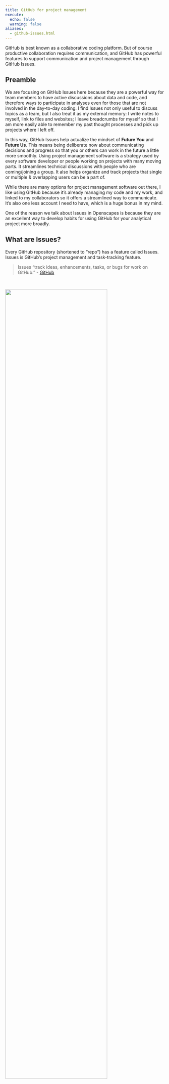 ```yaml
---
title: GitHub for project management
execute:
  echo: false
  warning: false
aliases: 
  - github-issues.html  
---
```


GitHub is best known as a collaborative coding platform. But of course productive collaboration requires communication, and GitHub has powerful features to support communication and project management through GitHub Issues. 

## Preamble

<!---TODO:: collaboration importance

emailed so you don't need to interface with GH if you don't want to. Watching.

--->

We are focusing on GitHub Issues here because they are a powerful way for team members to have active discussions about data and code, and therefore ways to participate in analyses even for those that are not involved in the day-to-day coding. I find Issues not only useful to discuss topics as a team, but I also treat it as my external memory: I write notes to myself, link to files and websites; I leave breadcrumbs for myself so that I am more easily able to remember my past thought processes and pick up projects where I left off. 

In this way, GitHub Issues help actualize the mindset of **Future You** and **Future Us**. This means being deliberate now about communicating decisions and progress so that you or others can work in the future a little more smoothly. Using project management software is a strategy used by every software developer or people working on projects with many moving parts. It streamlines technical discussions with people who are coming/joining a group. It also helps organize and track projects that single or multiple & overlapping users can be a part of. 

While there are many options for project management software out there, I like using GitHub because it's already managing my code and my work, and linked to my collaborators so it offers a streamlined way to communicate. It's also one less account I need to have, which is a huge bonus in my mind.

One of the reason we talk about Issues in Openscapes is because they are an excellent way to develop habits for using GitHub for your analytical project more broadly. 

## What are Issues?

Every GitHub repository (shortened to "repo") has a feature called Issues. Issues is GitHub's project management and task-tracking feature. 

> Issues “track ideas, enhancements, tasks, or bugs for work on GitHub.” - [GitHub](https://help.github.com/en/articles/about-issues)

<br> 

![](images/issues-intro.png){width="80%"} 

<!---
# https://blog.revolutionanalytics.com/2017/06/rmarkdown-tricks.html
# http://www.zevross.com/blog/2017/06/19/tips-and-tricks-for-working-with-images-and-figures-in-r-markdown-documents/
# https://www.w3schools.com/howto/howto_css_image_center.asp
--->

<br> 

[Jenny Bryan](https://twitter.com/jennybryan/) has an excellent summary of Issues in her article "Excuse Me, Do You Have a Moment to Talk About Version Control?" (open-access pre-print from [PeerJ](https://peerj.com/preprints/3159/), published in [The American Statistican](https://www.tandfonline.com/doi/full/10.1080/00031305.2017.1399928)): 

> GitHub issues are another powerful feature of the platform.  Recall that we are repurposing Git, a tool that facilitates software development.  Think of the issues for a project as  its  bug  tracker.   For  projects  that  are  not  pure  software  development,  we  co-opt  this machinery to organize our to-do list more generally.  The basic unit is an issue and you can interact with one in two ways.

>First, issues are integrated into the project's web interface on GitHub, with a rich set
of options for linking to project files and incremental changes. Second,  issues  and  their
associated comment threads appear in your email, just like regular messages (this can, of
course, be configured). The result is that all correspondence about a project comes through
your normal channels, but is also tracked inside the project itself, with excellent navigability
and search capabilities. For software, issues are used to track bugs and feature requests. In
a data analysis project, you might open an issue to flesh out a specific sub-analysis or to
develop a complicated figure. In a course, we use them to manage homework submission,
marking, and peer review.

>Issues can be assigned to specific people and they can be labelled, e.g. "bug", "simulation-
study", or "final-exam".  Coupled with the ability to cross-link issues and the project  files or file changes, you have extraordinary power to document why things have happened in
the past and to organize what needs to happen in the future.

<br>

You create an Issue for a topic, and use it track progress or ask questions. You can provide links, describe updates, link to other Issues, and you can close the Issue when it is completed. You can also re-open previously-closed Issues.

Every GitHub repository has this Issues feature. This means that sometimes Issues are public and sometimes they are private. 

- In a public repo, anyone with a GitHub username can create and comment on issues. 
- In a private repo, only users with permission can create and comment on issues, or see them at all

GitHub search is awesome – it will search all of your files and Issues! <!---I find this really helpful...--->


## Issues in the Wild

Here are some examples of "traditional" and "non-traditional" use of issues. 

[ggplot2's Issues](https://github.com/tidyverse/ggplot2/issues) is an example of what I think is the "traditional" use of Issues, which is in a pretty pure software development context. This is a public repository, and all topics are directly related to ggplot2. Issues are largely used to report bugs, troubleshoot and sometimes to request features. Note the "Filters" feature on the top-left: this by default will search through the Issues that are still open, but you can also change this if you wanted to search also for closed Issues (just below "Filters" you can see that there are over 2000 closed Issues, documenting the innovation that's been ongoing in ggplot2).

<br> 

![](images/issues-ggplot2.png){width="80%"} 

<br> 

[MozillaFestival's Issues](https://github.com/MozillaFestival/mozfest-program-2018/issues) are an example of a less "traditional", but increasingly common use of Issues: for project submissions, coordination, and community engagement. It is also an example of the use of labels: those colorful tags that help group and categorize the Issues. To the right of "Filters", you'll see a "Labels" button: clicking on this will give you a list of all the labels and how many Issues are tagged with each label. 

<br> 

![](images/issues-mozfest.png){width="80%"} 

<br> 

OHI-Science's Issues: are also an example of less "traditional" use of Issues but perhaps also somewhat common. This is a private repository, which is why there is no link to these Issues. Here, Issues are used for private conversations and archiving ideas and discussions: the OHI-Science team uses issues instead of email to have private, archived, searchable conversations about scientific methods. We are diligent about having important science conversations in these Issues, rather than those conversations being lost in emails or Slack. This is more organized and also makes onboarding team members much smoother since we do not need to forward emails to new team members. 

<br> 

![](images/issues-ohiscience.png){width="80%"} 

<br> 


## How to use Issues

Let's do a demo with Issues. 

### Creating a new Issue

When you click on the green "New Issue" button", you're asked to give a Title and Leave a Comment. You can also attach files or images by dragging them into the Issue. 

Then you'll be able to Submit the Issue. On the right side, you'll see options to Assign someone to the Issue, add a Label, add it to a Project, or add it to a Milestone. We'll explore these features a bit more in a moment. 

<br> 

![](images/issues-create.png){width="80%"} 

<br> 

When you click Submit, your Issue gets a number, which is now written next to the title. This number is also part of the URL as well. 

On the right of the Title, note that there is an "Edit" button if you ever need to change the title of the Issue as the conversation evolves. The Issue number will stay the same. 

What happens if you want to edit the text of your Comment after you've Submitted it? No problem. See that once you've submitted an Issue, there is a blue bar at the top of the Comment, attributing your username to this comment along with the date. At the very right of this blue bar, there are 3 dots. Clicking here will give you the option to edit. 

### Commenting

The great thing about Issues is that they are for conversations with yourself and others. So once you've submitted an Issue, you can string together additional Comments within this comment. Maybe you asked a question, and someone else will respond with a solution or idea. They might link to an Issue with a related topic, or an external link that might be helpful. 

You can also tag people in Issue Comments with the "@" symbol. As noted above, anyone who is part of the repository will automatically get email notifications when comments are submitted. But tagging specific users will also send them an email, and is a good way to bring folks into the conversation who might not already be "watching" the whole repository. In a public repository you can tag any GitHub user, and in a private repository they have to have permission. 

Each time there is a comment in the Issue thread, there will be a new date marked in the blue bar at the top of the Issue. This is a nice way to see how current conversations are. 

And something really great is that you can click on the date — and watch the URL change. This allows you to anchor to a specific comment within the Issue thread. This is really useful if, for example, you wanted to share a specific comment with someone else instead of having them scroll down themselves. (Note: you can also click on the three dots at the right of the blue Comment header to copy the anchored link).

<br> 

![](images/issues-comment.png){width="80%"} 

<br> 

### Markdown

Issues support Markdown. This means that you can add simple formatting to your text, such as headers, bold and italics, lists, images, links, and formatted code. To help you use Markdown formatting as you learn, GitHub Issues have built-in help: there are icons between the Title and the Comment of the Issue that will do the Markdown formatting for you, and help you learn along the way. 

There is also a "Preview" tab between the Title and Comment (next to the "Write" tab, where you are by default) where you can preview what your Markdown formatting looks like before you Submit the Issue. Submitting the Issue will also render the Markdown formatting. 

GitHub enables you to also create Markdown check-lists by typing `- [ ]`. Once this is rendered, you can click it to check this box. Alternatively, in Markdown you check a box by typing `- [x]`. The number of checked and unchecked items will be visible in the Issue as well. 

<br> 

![](images/issues-checklist.png){width="80%"} 

<br> 

### Linking to files

Linking to specific files or versions of files is good practice when you are discussing it in an Issue: reduce the work for the person reading the Issue (which might be Future You!). You can link to the file by opening it in the browser and copying its URL and placing it in Markdown formatting for hyperlinks: `[text to hyperlink](URL)`. 

You can also navigate to a specific version of that file, or a specific commit message, if you want to capture that file at a specific point in time. 

You can also anchor to specific lines within a file, which is useful if you are requesting feedback on a specific part of an analysis or asking for help troubleshooting. I can send someone to a specific place within a file with the appropriate lines highlighted. For example `[important code](https://github.com/Openscapes/issues-demo/blob/master/code-example.R#L12-L13)` will render as [important code](https://github.com/Openscapes/issues-demo/blob/master/code-example.R#L12-L13).

<br> 

![](images/github-anchor-lines.png){width="80%"} 
<br> 


### Assigning, Labels

On the right side of the Issue thread, there is the "metadata" for the Issue. You can assign the Issue to a specific user, or label it with a suite of labels that you can customize (when you click on labels, see all the way at the bottom the option to edit labels. And there are other ways to navigate there as well). 

If you navigate back to the full list of Issue topics (which will have the URL github.com/username-or-organization/repo-name/issues), you'll see these metadata categories listed at the top as well, which lets you filter or view based on these categories.

<br> 

![](images/issues-labels.png){width="80%"} 
<br> 

### Projects, Milestones

Projects and Milestones are further ways to organize and track progress with your Issues. 

Projects are a way to organize and prioritize your issues. It uses the idea of a Kanban board, which [Wikipedia](https://en.wikipedia.org/wiki/Kanban_board) says "visually depict work at various stages of a process using cards to represent work items and columns to represent each stage of the process. Cards are moved from left to right to show progress and to help coordinate teams performing the work." The simplest have 3 columns labeled "to do", "doing" and "done". 

You can use Projects for both Organization or personal projects. In fact, you can have multiple projects within the same repository, so different people can have different Projects organized within their shared repository, for example. 

You have a lot of control over how you will manage your Projects; at this point I do not use all the features but have been playing around with using them for Openscapes planning:

<br> 

![](images/issues-projects.png){width="80%"} 

<br> 

Milestones are a way to attach deadlines to your Project (although you do not need to identify a date if you don't want to). Once you create a Milestone, you can add Issues to that Milestone to help track progress. For example, maybe you have a presentation coming up and there are several Issues that need to be addressed before then.  

## Strategies for Issues

<!---TODO Issues are really powerful, but most powerful if they work for you---> 

Every repo has Issues, but do you want to use Issues in every repo? It helps to consider the purpose for the Issues. 

Using Issues for “traditional” bug/features for code, it makes sense to keep the repository public and have all Issues pertaining to that repo there within that repo. 

If you're using Issues for “non-traditional” laboratory research group and science conversations, there are other considerations. Maybe you do want a private repository, but even so you'll want to think ahead. Will you eventually make that repo public when you publish your study? Changing a repo from private to public (or vice versa, both are possible in the repository's Settings) will make not only the code and files of that repo public, but also all the Issues. Which is fine, but it might add considerations in terms of what is discussed in those Issues.

### OHI example

Here is an example of the Ocean Health Index team's thought process & strategy. 

Our team works within a GitHub Organization called "OHI-Science". Within that Organization, we work in many repositories, with different combinations of people working primarily within different repositories. Sanity-wise, we didn’t want to have conversations in Issues within each of those repositories because it would make finding those conversations more difficult (although now GitHub can search all Issues/code across an Organization!). 

We also wanted our repos to be public, but to have private conversations using the Issues feature. 

These two needs led us to create a single private repository named “issues”, and we only use it for Issues. This works really well for us, especially since our team lead can engage in these discussions by receiving emails about the Issues in his inbox, and can respond without having to go to GitHub.com.

## Your Turn: Create & comment on issues

We will break into groups and you can explore some of these features in Issues. Here is what to do: 

- Go to [github.com/openscapes/demo/issues](https://github.com/openscapes/demo/issues)
- Create an issue, tag people in your breakout group (ask for their username)
- Browse issues, comment in other issues
- Try: 
  - Linking to the .md document you created in the previous chapter
  - Creating a label and applying it, assigning people
  - Adding Issues to a Project (create one if need be) 
  - Closing an Issue

Have fun! And throughout the process, talk to your breakout group, and share what you learn. 

Here's what your inbox will look like afterwards:

<br> 

![](images/issues-inbox-crop.png){width="70%"} 
<br> 
 
This is pretty rare to receive so many emails all at once. But you can always switch your setting to "Not Watch" this repository so that you only receive emails about Issues that you are tagged in. 

